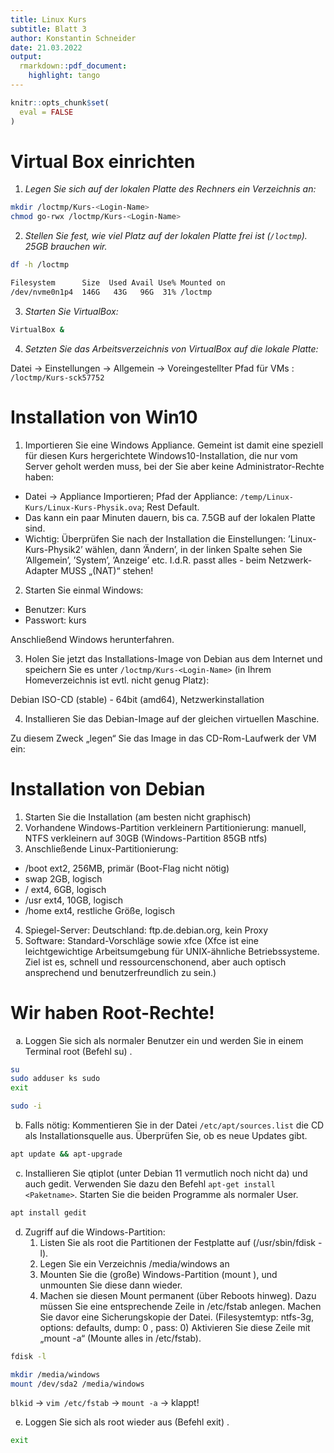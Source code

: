 ```yaml
---
title: Linux Kurs
subtitle: Blatt 3
author: Konstantin Schneider
date: 21.03.2022
output:
  rmarkdown::pdf_document:
    highlight: tango 
---
```


```r

knitr::opts_chunk$set(
  eval = FALSE
)

```

# Virtual Box einrichten

1. *Legen Sie sich auf der lokalen Platte des Rechners ein Verzeichnis an:*

```bash
mkdir /loctmp/Kurs-<Login-Name>
chmod go-rwx /loctmp/Kurs-<Login-Name>
```

2. *Stellen Sie fest, wie viel Platz auf der lokalen Platte frei ist (`/loctmp`). 25GB brauchen wir.*

```bash
df -h /loctmp
```

```bash
Filesystem      Size  Used Avail Use% Mounted on
/dev/nvme0n1p4  146G   43G   96G  31% /loctmp
```

3. *Starten Sie VirtualBox:*

```bash
VirtualBox &
```

4. *Setzten Sie das Arbeitsverzeichnis von VirtualBox auf die lokale Platte:* 

Datei -> Einstellungen -> Allgemein -> Voreingestellter Pfad für VMs : `/loctmp/Kurs-sck57752`

# Installation von Win10

1. Importieren Sie eine Windows Appliance. Gemeint ist damit eine speziell für diesen Kurs hergerichtete Windows10-Installation, die nur vom Server geholt werden muss, bei der Sie aber keine Administrator-Rechte haben:

- Datei -> Appliance Importieren; Pfad der Appliance: `/temp/Linux-Kurs/Linux-Kurs-Physik.ova`; Rest Default.
- Das kann ein paar Minuten dauern, bis ca. 7.5GB auf der lokalen Platte sind.
- Wichtig: Überprüfen Sie nach der Installation die Einstellungen: ’Linux-Kurs-Physik2’ wählen, dann ’Ändern’, in der linken Spalte sehen Sie ’Allgemein’, ’System’, ’Anzeige’ etc. I.d.R. passt alles - beim Netzwerk-Adapter MUSS „(NAT)“ stehen!

2. Starten Sie einmal Windows: 

- Benutzer: Kurs 
- Passwort: kurs 

Anschließend Windows herunterfahren.

3. Holen Sie jetzt das Installations-Image von Debian aus dem Internet und speichern Sie es unter `/loctmp/Kurs-<Login-Name>` (in Ihrem Homeverzeichnis ist evtl. nicht genug Platz):

Debian ISO-CD (stable) - 64bit (amd64), Netzwerkinstallation

4. Installieren Sie das Debian-Image auf der gleichen virtuellen Maschine. 

Zu diesem Zweck „legen“ Sie das Image in das CD-Rom-Laufwerk der VM ein:
   
# Installation von Debian

1. Starten Sie die Installation (am besten nicht graphisch)
2. Vorhandene Windows-Partition verkleinern
Partitionierung: manuell, NTFS verkleinern auf 30GB (Windows-Partition 85GB ntfs)
3. Anschließende Linux-Partitionierung: 

- /boot ext2, 256MB, primär (Boot-Flag nicht nötig)
- swap 2GB, logisch
- / ext4, 6GB, logisch
- /usr ext4, 10GB, logisch
- /home ext4, restliche Größe, logisch

4. Spiegel-Server: Deutschland: ftp.de.debian.org, kein Proxy
5. Software: Standard-Vorschläge sowie xfce (Xfce ist eine leichtgewichtige Arbeitsumgebung für UNIX-ähnliche Betriebssysteme. Ziel ist es, schnell und ressourcenschonend, aber auch optisch ansprechend und benutzerfreundlich zu sein.)

# Wir haben Root-Rechte!

a) Loggen Sie sich als normaler Benutzer ein und werden Sie in einem Terminal root (Befehl su) .

```bash
su
sudo adduser ks sudo
exit
```

```bash
sudo -i
```
    
b) Falls nötig: Kommentieren Sie in der Datei `/etc/apt/sources.list` die CD als Installationsquelle aus. Überprüfen Sie, ob es neue Updates gibt.

```bash
apt update && apt-upgrade
```

c) Installieren Sie qtiplot (unter Debian 11 vermutlich noch nicht da) und auch gedit. Verwenden Sie dazu den Befehl `apt-get install <Paketname>`. Starten Sie die beiden Programme als normaler User.

```bash
apt install gedit
```

d) Zugriff auf die Windows-Partition:
    1) Listen Sie als root die Partitionen der Festplatte auf (/usr/sbin/fdisk -l).
    2) Legen Sie ein Verzeichnis /media/windows an
    3) Mounten Sie die (große) Windows-Partition (mount <Gerät> <Mountpoint>), und unmounten Sie diese dann wieder.
    4) Machen sie diesen Mount permanent (über Reboots hinweg). Dazu müssen Sie eine entsprechende Zeile in /etc/fstab anlegen. Machen Sie davor eine Sicherungskopie der Datei. (Filesystemtyp: ntfs-3g, options: defaults, dump: 0 , pass: 0)
    Aktivieren Sie diese Zeile mit „mount -a“ (Mounte alles in /etc/fstab).


```bash
fdisk -l
```

```bash
mkdir /media/windows
mount /dev/sda2 /media/windows
```

`blkid` -> `vim /etc/fstab` -> `mount -a` -> klappt!

e) Loggen Sie sich als root wieder aus (Befehl exit) .

```bash
exit
```
